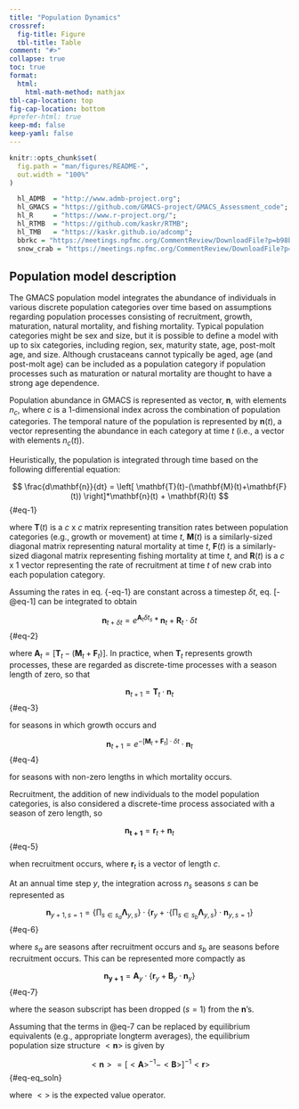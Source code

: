 ```yaml
---
title: "Population Dynamics"
crossref: 
  fig-title: Figure
  tbl-title: Table
comment: "#>"
collapse: true
toc: true
format: 
  html: 
    html-math-method: mathjax
tbl-cap-location: top
fig-cap-location: bottom
#prefer-html: true
keep-md: false
keep-yaml: false
---
```


```r
knitr::opts_chunk$set(
  fig.path = "man/figures/README-",
  out.width = "100%"
)
```

```r
  hl_ADMB  = "http://www.admb-project.org";
  hl_GMACS = "https://github.com/GMACS-project/GMACS_Assessment_code";
  hl_R     = "https://www.r-project.org/";
  hl_RTMB  = "https://github.com/kaskr/RTMB";
  hl_TMB   = "https://kaskr.github.io/adcomp";
  bbrkc = "https://meetings.npfmc.org/CommentReview/DownloadFile?p=b98b90b2-88ab-43c2-9487-c12cdb4e0a25.pdf&fileName=BBRKC%20SAFE%202022%20Final.pdf";
  snow_crab = "https://meetings.npfmc.org/CommentReview/DownloadFile?p=fca55335-ad34-4896-9b1e-4c09aa8342ce.pdf&fileName=EBS%20Snow%20SAFE%20FINAL.pdf";
```

## Population model description 

The GMACS population model integrates the abundance of individuals in various discrete population categories over time based on assumptions regarding population processes consisting of recruitment, growth, maturation, natural mortality, and fishing mortality. Typical population categories might be sex and size, but it is possible to define a model with up to six categories, including region, sex, maturity state, age, post-molt age, and size. Although crustaceans cannot typically be aged, age (and post-molt age) can be included as a population category if population processes such as maturation or natural mortality are thought to have a strong age dependence.

Population abundance in GMACS is represented as vector, $\mathbf{n}$, with elements $n_c$, where $c$ is a 1-dimensional index across the combination of population categories. The temporal nature of the population is represented by $\mathbf{n}(t)$, a vector representing the abundance in each category at time $t$ (i.e., a vector with elements $n_c(t)$).

Heuristically, the population is integrated through time based on the following differential equation:

$$ \frac{d\mathbf{n}}{dt} = \left[ \mathbf{T}(t)-(\mathbf{M}(t)+\mathbf{F}(t)) \right]*\mathbf{n}(t) + \mathbf{R}(t) $$ {#eq-1}

where $\mathbf{T}(t)$ is a $c$ x $c$ matrix representing transition rates between population categories (e.g., growth or movement) at time $t$, $\mathbf{M}(t)$ is a similarly-sized diagonal matrix representing natural mortality at time $t$, $\mathbf{F}(t)$ is a similarly-sized diagonal matrix representing fishing mortality at time $t$, and $\mathbf{R}(t)$ is a $c$ x 1 vector representing the rate of recruitment at time $t$ of new crab into each population category. 

Assuming the rates in eq. {-eq-1} are constant across a timestep $\delta t$, eq. [-@eq-1] can be integrated to obtain

$$\mathbf{n}_{t+\delta t} = e^{\mathbf{A}_t \delta t_s}*\mathbf{n}_t + \mathbf{R}_t \cdot \delta t$$ {#eq-2}
 
where $\mathbf{A}_t=\left[ \mathbf{T}_t-(\mathbf{M}_t+\mathbf{F}_t) \right]$. In practice, when $\mathbf{T}_t$ represents growth processes, these are regarded as discrete-time processes with a season length of zero, so that 

$$ \mathbf{n}_{t+1} = \mathbf{T}_t \cdot \mathbf{n}_t $$ {#eq-3}
 
for seasons in which growth occurs and 

$$ \mathbf{n}_{t+1} = e^{-\left[ \mathbf{M}_t+\mathbf{F}_t \right]\cdot \delta t} \cdot \mathbf{n}_t$$ {#eq-4}

for seasons with non-zero lengths in which mortality occurs.

Recruitment, the addition of new individuals to the model population categories, is also considered a discrete-time process associated with a season of zero length, so 

$$ \mathbf{n_{t+1}} = \mathbf{r}_t+\mathbf{n}_t $$ {#eq-5}

when recruitment occurs, where $\mathbf{r}_t$ is a vector of length $c$.

At an annual time step $y$, the integration across $n_s$ seasons $s$ can be represented as 

$$ \mathbf{n}_{y+1,s=1} = \{ \prod_{s \in {s_a}} \mathbf{\Lambda}_{y,s} \} \cdot \{ \mathbf{r}_y + \cdot \{ \prod_{s \in {s_b}} \mathbf{\Lambda}_{y,s} \} \cdot \mathbf{n}_{y,s=1} \}$$ {#eq-6}

where $s_a$ are seasons after recruitment occurs and $s_b$ are seasons before recruitment occurs. This can be represented more compactly as 

$$ \mathbf{n_{y+1}} = \mathfrak{\mathbf{A}}_y \cdot \{\mathbf{r}_y + \mathfrak{\mathbf{B}}_y \cdot \mathbf{n}_y \}$$ {#eq-7}

where the season subscript has been dropped ($s=1$) from the $\mathbf{n}$'s. 

Assuming that the terms in @eq-7 can be replaced by equilibrium equivalents (e.g., appropriate longterm averages), the equilibrium population size structure $<\mathbf{n}>$ is given by 

$$ <\mathbf{n}> = [<\mathfrak{\mathbf{A}}>^{-1} - <\mathfrak{\mathbf{B}}>]^{-1} <\mathbf{r}>$$ {#eq-eq_soln}

where $<  >$ is the expected value operator.

